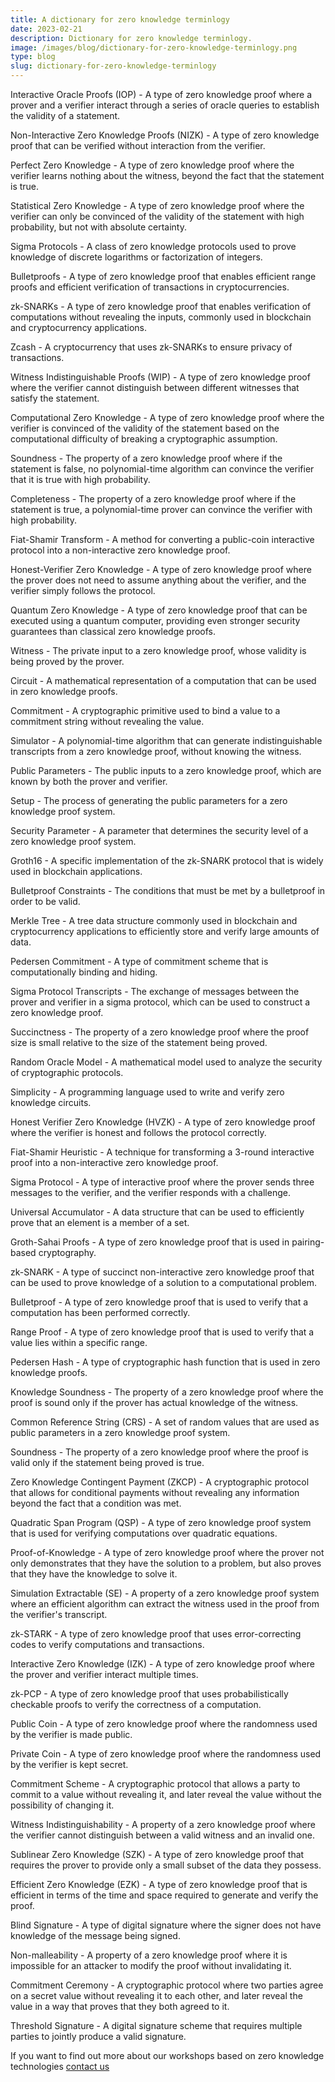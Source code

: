 ```yaml
---
title: A dictionary for zero knowledge terminlogy
date: 2023-02-21
description: Dictionary for zero knowledge terminlogy.
image: /images/blog/dictionary-for-zero-knowledge-terminlogy.png
type: blog
slug: dictionary-for-zero-knowledge-terminlogy
---
```


Interactive Oracle Proofs (IOP) - A type of zero knowledge proof where a prover and a verifier interact through a series of oracle queries to establish the validity of a statement.

Non-Interactive Zero Knowledge Proofs (NIZK) - A type of zero knowledge proof that can be verified without interaction from the verifier.

Perfect Zero Knowledge - A type of zero knowledge proof where the verifier learns nothing about the witness, beyond the fact that the statement is true.

Statistical Zero Knowledge - A type of zero knowledge proof where the verifier can only be convinced of the validity of the statement with high probability, but not with absolute certainty.

Sigma Protocols - A class of zero knowledge protocols used to prove knowledge of discrete logarithms or factorization of integers.

Bulletproofs - A type of zero knowledge proof that enables efficient range proofs and efficient verification of transactions in cryptocurrencies.

zk-SNARKs - A type of zero knowledge proof that enables verification of computations without revealing the inputs, commonly used in blockchain and cryptocurrency applications.

Zcash - A cryptocurrency that uses zk-SNARKs to ensure privacy of transactions.

Witness Indistinguishable Proofs (WIP) - A type of zero knowledge proof where the verifier cannot distinguish between different witnesses that satisfy the statement.

Computational Zero Knowledge - A type of zero knowledge proof where the verifier is convinced of the validity of the statement based on the computational difficulty of breaking a cryptographic assumption.

Soundness - The property of a zero knowledge proof where if the statement is false, no polynomial-time algorithm can convince the verifier that it is true with high probability.

Completeness - The property of a zero knowledge proof where if the statement is true, a polynomial-time prover can convince the verifier with high probability.

Fiat-Shamir Transform - A method for converting a public-coin interactive protocol into a non-interactive zero knowledge proof.

Honest-Verifier Zero Knowledge - A type of zero knowledge proof where the prover does not need to assume anything about the verifier, and the verifier simply follows the protocol.

Quantum Zero Knowledge - A type of zero knowledge proof that can be executed using a quantum computer, providing even stronger security guarantees than classical zero knowledge proofs.

Witness - The private input to a zero knowledge proof, whose validity is being proved by the prover.

Circuit - A mathematical representation of a computation that can be used in zero knowledge proofs.

Commitment - A cryptographic primitive used to bind a value to a commitment string without revealing the value.

Simulator - A polynomial-time algorithm that can generate indistinguishable transcripts from a zero knowledge proof, without knowing the witness.

Public Parameters - The public inputs to a zero knowledge proof, which are known by both the prover and verifier.

Setup - The process of generating the public parameters for a zero knowledge proof system.

Security Parameter - A parameter that determines the security level of a zero knowledge proof system.

Groth16 - A specific implementation of the zk-SNARK protocol that is widely used in blockchain applications.

Bulletproof Constraints - The conditions that must be met by a bulletproof in order to be valid.

Merkle Tree - A tree data structure commonly used in blockchain and cryptocurrency applications to efficiently store and verify large amounts of data.

Pedersen Commitment - A type of commitment scheme that is computationally binding and hiding.

Sigma Protocol Transcripts - The exchange of messages between the prover and verifier in a sigma protocol, which can be used to construct a zero knowledge proof.

Succinctness - The property of a zero knowledge proof where the proof size is small relative to the size of the statement being proved.

Random Oracle Model - A mathematical model used to analyze the security of cryptographic protocols.

Simplicity - A programming language used to write and verify zero knowledge circuits.

Honest Verifier Zero Knowledge (HVZK) - A type of zero knowledge proof where the verifier is honest and follows the protocol correctly.

Fiat-Shamir Heuristic - A technique for transforming a 3-round interactive proof into a non-interactive zero knowledge proof.

Sigma Protocol - A type of interactive proof where the prover sends three messages to the verifier, and the verifier responds with a challenge.

Universal Accumulator - A data structure that can be used to efficiently prove that an element is a member of a set.

Groth-Sahai Proofs - A type of zero knowledge proof that is used in pairing-based cryptography.

zk-SNARK - A type of succinct non-interactive zero knowledge proof that can be used to prove knowledge of a solution to a computational problem.

Bulletproof - A type of zero knowledge proof that is used to verify that a computation has been performed correctly.

Range Proof - A type of zero knowledge proof that is used to verify that a value lies within a specific range.

Pedersen Hash - A type of cryptographic hash function that is used in zero knowledge proofs.

Knowledge Soundness - The property of a zero knowledge proof where the proof is sound only if the prover has actual knowledge of the witness.

Common Reference String (CRS) - A set of random values that are used as public parameters in a zero knowledge proof system.

Soundness - The property of a zero knowledge proof where the proof is valid only if the statement being proved is true.

Zero Knowledge Contingent Payment (ZKCP) - A cryptographic protocol that allows for conditional payments without revealing any information beyond the fact that a condition was met.

Quadratic Span Program (QSP) - A type of zero knowledge proof system that is used for verifying computations over quadratic equations.

Proof-of-Knowledge - A type of zero knowledge proof where the prover not only demonstrates that they have the solution to a problem, but also proves that they have the knowledge to solve it.

Simulation Extractable (SE) - A property of a zero knowledge proof system where an efficient algorithm can extract the witness used in the proof from the verifier's transcript.

zk-STARK - A type of zero knowledge proof that uses error-correcting codes to verify computations and transactions.

Interactive Zero Knowledge (IZK) - A type of zero knowledge proof where the prover and verifier interact multiple times.

zk-PCP - A type of zero knowledge proof that uses probabilistically checkable proofs to verify the correctness of a computation.

Public Coin - A type of zero knowledge proof where the randomness used by the verifier is made public.

Private Coin - A type of zero knowledge proof where the randomness used by the verifier is kept secret.

Commitment Scheme - A cryptographic protocol that allows a party to commit to a value without revealing it, and later reveal the value without the possibility of changing it.

Witness Indistinguishability - A property of a zero knowledge proof where the verifier cannot distinguish between a valid witness and an invalid one.

Sublinear Zero Knowledge (SZK) - A type of zero knowledge proof that requires the prover to provide only a small subset of the data they possess.

Efficient Zero Knowledge (EZK) - A type of zero knowledge proof that is efficient in terms of the time and space required to generate and verify the proof.

Blind Signature - A type of digital signature where the signer does not have knowledge of the message being signed.

Non-malleability - A property of a zero knowledge proof where it is impossible for an attacker to modify the proof without invalidating it.

Commitment Ceremony - A cryptographic protocol where two parties agree on a secret value without revealing it to each other, and later reveal the value in a way that proves that they both agreed to it.

Threshold Signature - A digital signature scheme that requires multiple parties to jointly produce a valid signature.


If you want to find out more about our workshops based on zero knowledge technologies 
[contact us](/contact)








